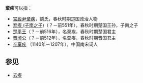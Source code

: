 '''棄疾'''可以指：

*[[宮廄尹棄疾|宮廄尹棄疾]]，鬬氏，春秋时期楚国政治人物
*[[弃疾_(子南之子)|弃疾 (子南之子)]]（？－前551年），春秋时期楚国王孙，子南之子
*[[楚平王|楚平王]]（？－前516年），名棄疾，春秋时期楚国君主
*[[晋顷公|晋顷公]]（？－前512年），名棄疾，春秋时期晋国君主
*[[辛棄疾|辛棄疾]] （1140年－1207年），中国南宋词人

==参见==
*[[去疾|去疾]]

{{disambig|Cat=二字人名消歧义}}